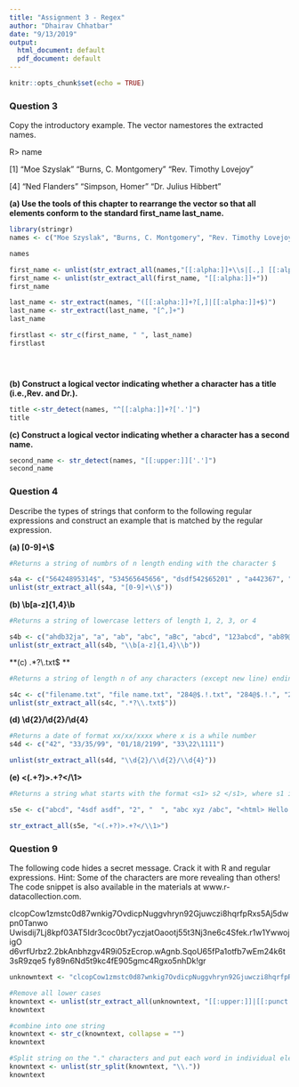 ---
title: "Assignment 3 - Regex"
author: "Dhairav Chhatbar"
date: "9/13/2019"
output:
  html_document: default
  pdf_document: default
---


```{r setup, include=FALSE}
knitr::opts_chunk$set(echo = TRUE)
```

### Question 3

Copy the introductory example. The vector namestores the extracted names.

R> name

[1] "Moe Szyslak"       "Burns, C. Montgomery" "Rev. Timothy Lovejoy"

[4] "Ned Flanders"      "Simpson, Homer"       "Dr. Julius Hibbert"

**(a)  Use the tools of this chapter to rearrange the vector so that all elements conform to the standard first_name last_name.**

```{r 3a}
library(stringr)
names <- c("Moe Szyslak", "Burns, C. Montgomery", "Rev. Timothy Lovejoy", "Ned Flanders", "Simpson, Homer", "Dr. Julius Hibbert")

names

first_name <- unlist(str_extract_all(names,"[[:alpha:]]+\\s|[.,] [[:alpha:]]+$"))
first_name <- unlist(str_extract_all(first_name, "[[:alpha:]]+"))
first_name

last_name <- str_extract(names, "([[:alpha:]]+?[,]|[[:alpha:]]+$)")
last_name <- str_extract(last_name, "[^,]+")
last_name

firstlast <- str_c(first_name, " ", last_name)
firstlast





```

**(b) Construct a logical vector indicating whether a character has a title (i.e.,Rev. and Dr.).**
```{r 3b}
title <-str_detect(names, "^[[:alpha:]]+?['.']")
title 
```

**(c) Construct a logical vector indicating whether a character has a second name.**
```{r 3c}
second_name <- str_detect(names, "[[:upper:]]['.']")
second_name
```

### Question 4
Describe the types of strings that conform to the following regular expressions and construct an example that is matched by the regular expression.

**(a) [0-9]+\\$**
```{r 4a}
#Returns a string of numbrs of n length ending with the character $

s4a <- c("56424895314$", "534565645656", "dsdf542$65201" , "a442367", "b542346y", "abc123$0$ qw567$$")
unlist(str_extract_all(s4a, "[0-9]+\\$"))


```

**(b) \\b[a-z]{1,4}\\b**
```{r 4b}
#Returns a string of lowercase letters of length 1, 2, 3, or 4

s4b <- c("ahdb32ja", "a", "ab", "abc", "aBc", "abcd", "123abcd", "ab89@0", "371$12")
unlist(str_extract_all(s4b, "\\b[a-z]{1,4}\\b"))

```

**(c) .*?\\.txt$ **
```{r 4c}
#Returns a string of length n of any characters (except new line) ending in the text '.txt' or just the text '.txt'

s4c <- c("filename.txt", "file name.txt", "284@$.!.txt", "284@$.!.", "2file name.txt", ".txt", "abc", "2.txt")
unlist(str_extract_all(s4c, ".*?\\.txt$"))

```

**(d) \\d{2}/\\d{2}/\\d{4}**
```{r 4d}
#Returns a date of format xx/xx/xxxx where x is a while number
s4d <- c("42", "33/35/99", "01/18/2199", "33\22\1111")

unlist(str_extract_all(s4d, "\\d{2}/\\d{2}/\\d{4}"))

```

**(e) <(.+?)>.+?</\\1>**
```{r 4e}
#Returns a string what starts with the format <s1> s2 </s1>, where s1 is a string of any length and characters, and s2 is a string of any length. This string usually represents internet tags

s5e <- c("abcd", "4sdf asdf", "2", "  ", "abc xyz /abc", "<html> Hello World 1 </html>", "<a> b </c>", "<a> b </a>", "<b>  </b>", "<abc 123> b@2 </abc 123>")

str_extract_all(s5e, "<(.+?)>.+?</\\1>")

```

### Question 9
The following code hides a secret message. Crack it with R and regular expressions. Hint: Some of the characters are more revealing than others! The code snippet is also available in the materials at www.r-datacollection.com.

clcopCow1zmstc0d87wnkig7OvdicpNuggvhryn92Gjuwczi8hqrfpRxs5Aj5dwpn0Tanwo
Uwisdij7Lj8kpf03AT5Idr3coc0bt7yczjatOaootj55t3Nj3ne6c4Sfek.r1w1YwwojigO
d6vrfUrbz2.2bkAnbhzgv4R9i05zEcrop.wAgnb.SqoU65fPa1otfb7wEm24k6t3sR9zqe5
fy89n6Nd5t9kc4fE905gmc4Rgxo5nhDk!gr

```{r 9}

unknowntext <- "clcopCow1zmstc0d87wnkig7OvdicpNuggvhryn92Gjuwczi8hqrfpRxs5Aj5dwpn0TanwoUwisdij7Lj8kpf03AT5Idr3coc0bt7yczjatOaotj55t3Nj3ne6c4Sfek.r1w1YwwojigOd6vrfUrbz2.2bkAnbhzgv4R9i05zEcrop.wAgnb.SqoU65fPa1otfb7wEm24k6t3sR9zqe5fy89n6Nd5t9kc4fE905gmc4Rgxo5nhDk!gr"

#Remove all lower cases
knowntext <- unlist(str_extract_all(unknowntext, "[[:upper:]]|[[:punct:]]"))
knowntext

#combine into one string
knowntext <- str_c(knowntext, collapse = "")
knowntext

#Split string on the "." characters and put each word in individual element
knowntext <- unlist(str_split(knowntext, "\\."))
knowntext


```